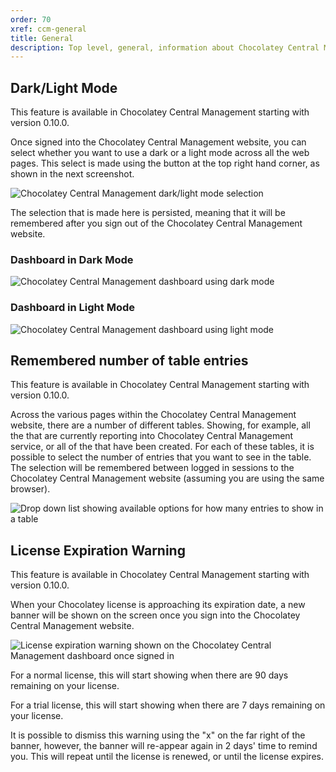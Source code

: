 ```yaml
---
order: 70
xref: ccm-general
title: General
description: Top level, general, information about Chocolatey Central Management Website functionality
---
```


## Dark/Light Mode

<Callout type="info">
    This feature is available in Chocolatey Central Management starting with version 0.10.0.
</Callout>

Once signed into the Chocolatey Central Management website, you can select whether you want to use a dark or a light mode across all the web pages.  This select is made using the button at the top right hand corner, as shown in the next screenshot.

![Chocolatey Central Management dark/light mode selection](/images/ccm-playwright/dashboard/dropdown-menu-theme-toggle.png)

The selection that is made here is persisted, meaning that it will be remembered after you sign out of the Chocolatey Central Management website.

### Dashboard in Dark Mode

![Chocolatey Central Management dashboard using dark mode](/images/ccm-playwright/dashboard/dark-mode.png)

### Dashboard in Light Mode

![Chocolatey Central Management dashboard using light mode](/images/ccm-playwright/dashboard/light-mode.png)

## Remembered number of table entries

<Callout type="info">
    This feature is available in Chocolatey Central Management starting with version 0.10.0.
</Callout>

Across the various pages within the Chocolatey Central Management website, there are a number of different tables. Showing, for example, all the <Xref title="Computers" value="ccm-computers" /> that are currently reporting into Chocolatey Central Management service, or all of the <Xref title="Deployment Plans" value="ccm-deployments" /> that have been created.  For each of these tables, it is possible to select the number of entries that you want to see in the table.  The selection will be remembered between logged in sessions to the Chocolatey Central Management website (assuming you are using the same browser).

![Drop down list showing available options for how many entries to show in a table](/images/ccm-playwright/computers/dropdown-number-of-table-entries.png)

## License Expiration Warning

<Callout type="info">
    This feature is available in Chocolatey Central Management starting with version 0.10.0.
</Callout>

When your Chocolatey license is approaching its expiration date, a new banner will be shown on the <Xref title="Dashboard" value="ccm-dashboard" /> screen once you sign into the Chocolatey Central Management website.

![License expiration warning shown on the Chocolatey Central Management dashboard once signed in](/images/ccm-playwright/dashboard/alert-license-expiring.png)

For a normal license, this will start showing when there are 90 days remaining on your license.

For a trial license, this will start showing when there are 7 days remaining on your license.

It is possible to dismiss this warning using the "x" on the far right of the banner, however, the banner will re-appear again in 2 days' time to remind you.  This will repeat until the license is renewed, or until the license expires.
